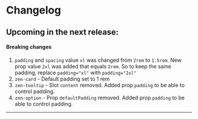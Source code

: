 <Meta title="Changelog" />

# Changelog

## Upcoming in the next release:

#### Breaking changes

1. `padding` and `spacing` value `xl` was changed from `2rem` to `1.5rem`. New prop value `2xl` was added that equals `2rem`. So to keep the same padding, replace `padding="xl"` with `padding="2xl"`
2. `zen-card` - Default padding set to 1 rem
3. `zen-tooltip` - Slot `content` removed. Added prop `padding` to be able to control padding.
4. `zen-option` - Prop `defaultPadding` removed. Added prop `padding` to be able to control padding.

---
